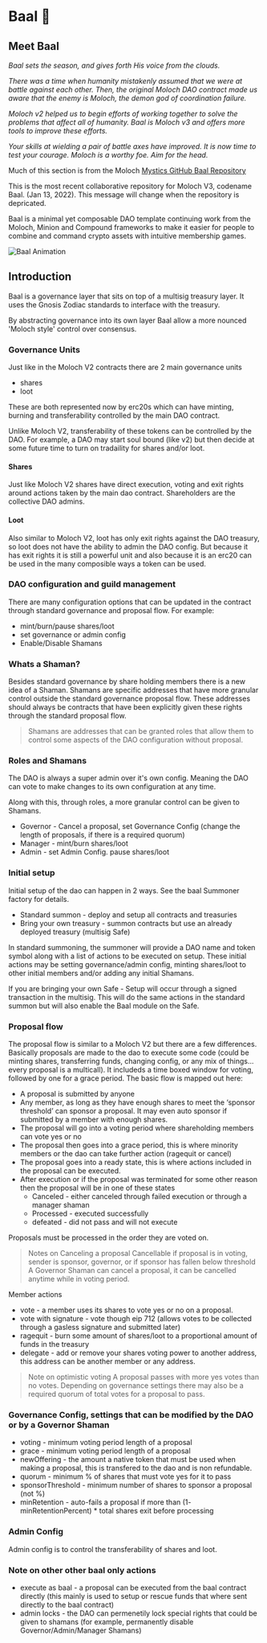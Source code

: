 
# Baal 👺

## Meet Baal

_Baal sets the season, and gives forth His voice from the clouds._

*There was a time when humanity mistakenly assumed that we were at battle against each other. Then, the original Moloch DAO contract made us aware that the enemy is Moloch, the demon god of coordination failure.* 

*Moloch v2 helped us to begin efforts of working together to solve the problems that affect all of humanity. Baal is Moloch v3 and offers more tools to improve these efforts.*

*Your skills at wielding a pair of battle axes have improved. It is now time to test your courage.  Moloch is a worthy foe.  Aim for the head.*

Much of this section is from the Moloch [Mystics GitHub Baal Repository](https://github.com/Moloch-Mystics/Baal)

This is the most recent collaborative repository for Moloch V3, codename Baal. (Jan 13, 2022). This message will change when the repository is depricated.

Baal is a minimal yet composable DAO template continuing work from the Moloch, Minion and Compound frameworks to make it easier for people to combine and command crypto assets with intuitive membership games.

<Image src="/baal.gif" alt="Baal Animation" width={500} height={500} />

## Introduction
Baal is a governance layer that sits on top of a multisig treasury layer. It uses the Gnosis Zodiac standards to interface with the treasury.

By abstracting governance into its own layer Baal allow a more nounced 'Moloch style' control over consensus.

### Governance Units
Just like in the Moloch V2 contracts there are 2 main governance units
 - shares
 - loot
 
These are both represented now by erc20s which can have minting, burning and transferability controlled by the main DAO contract.

Unlike Moloch V2, transferability of these tokens can be controlled by the DAO. For example, a DAO may start soul bound (like v2) but then decide at some future time to turn on tradaility for shares and/or loot.

#### Shares
Just like Moloch V2 shares have direct execution, voting and exit rights around actions taken by the main dao contract. Shareholders are the collective DAO admins.

#### Loot
Also similar to Moloch V2, loot has only exit rights against the DAO treasury, so loot does not have the ability to admin the DAO config. But because it has exit rights it is still a powerful unit and also because it is an erc20 can be used in the many composible ways a token can be used.

### DAO configuration and guild management
There are many configuration options that can be updated in the contract through standard governance and proposal flow. For example:

- mint/burn/pause shares/loot
- set governance or admin config
- Enable/Disable Shamans

### Whats a Shaman?
Besides standard governance by share holding members there is a new idea of a Shaman. Shamans are specific addresses that have more granular control outside the standard governance proposal flow. These addresses should always be contracts that have been explicitly given these rights through the standard proposal flow.

> Shamans are addresses that can be granted roles that allow them to control some aspects of the DAO configuration without proposal.

### Roles and Shamans

The DAO is always a super admin over it's own config. Meaning the DAO can vote to make changes to its own configuration at any time.

Along with this, through roles, a more granular control can be given to Shamans.

- Governor - Cancel a proposal, set Governance Config (change the length of proposals, if there is a required quorum)
- Manager - mint/burn shares/loot
- Admin - set Admin Config. pause shares/loot

### Initial setup
Initial setup of the dao can happen in 2 ways. See the baal Summoner factory for details. 

- Standard summon - deploy and setup all contracts and treasuries
- Bring your own treasury - summon contracts but use an already deployed treasury (multisig Safe)

In standard summoning, the summoner will provide a DAO name and token symbol along with a list of actions to be executed on setup. These initial actions may be setting governance/admin config, minting shares/loot to other initial members and/or adding any initial Shamans.

If you are bringing your own Safe - Setup will occur through a signed transaction in the multisig. This will do the same actions in the standard summon but will also enable the Baal module on the Safe.

### Proposal flow
The proposal flow is similar to a Moloch V2 but there are a few differences. Basically proposals are made to the dao to execute some code (could be minting shares, transferring funds, changing config, or any mix of things... every proposal is a multicall). It includeds a time boxed window for voting, followed by one for a grace period. The basic flow is mapped out here:

- A proposal is submitted by anyone
- Any member, as long as they have enough shares to meet the ‘sponsor threshold’ can sponsor a proposal. It may even auto sponsor if submitted by a member with enough shares. 
- The proposal will go into a voting period where shareholding members can vote yes or no
- The proposal then goes into a grace period, this is where minority members or the dao can take further action (ragequit or cancel)
- The proposal goes into a ready state, this is where actions included in the proposal can be executed.
- After execution or if the proposal was terminated for some other reason then the proposal will be in one of these states
    - Canceled - either canceled through failed execution or through a manager shaman
    - Processed - executed successfully
    - defeated - did not pass and will not execute

Proposals must be processed in the order they are voted on.
        
> Notes on Canceling a proposal
> Cancellable if proposal is in voting, sender is sponsor, governor, or if sponsor has fallen below threshold
> A Governor Shaman can cancel a proposal, it can be cancelled anytime while in voting period.

Member actions
- vote - a member uses its shares to vote yes or no on a proposal.
- vote with signature - vote though eip 712 (allows votes to be collected through a gasless signature and submitted later)
- ragequit - burn some amount of shares/loot to a proportional amount of funds in the treasury
- delegate - add or remove your shares voting power to another address, this address can be another member or any address.

> Note on optimistic voting
> A proposal passes with more yes votes than no votes. Depending on governance settings there may also be a required quorum of total votes for a proposal to pass.

### Governance Config, settings that can be modified by the DAO or by a Governor Shaman
- voting - minimum voting period length of a proposal
- grace -  minimum voting period length of a proposal
- newOffering - the amount a native token that must be used when making a proposal, this is transfered to the dao and is non refundable.
- quorum - minimum % of shares that must vote yes for it to pass
- sponsorThreshold - minimum number of shares to sponsor a proposal (not %)
- minRetention - auto-fails a proposal if more than (1- minRetentionPercent) * total shares exit before processing
        
### Admin Config
Admin config is to control the transferability of shares and loot.

### Note on other other baal only actions

- execute as baal - a proposal can be executed from the baal contract directly (this mainly is used to setup or rescue funds that where sent directly to the baal contract)
- admin locks - the DAO can permenetily lock special rights that could be given to shamans (for example, permanently disable Governor/Admin/Manager Shamans) 




